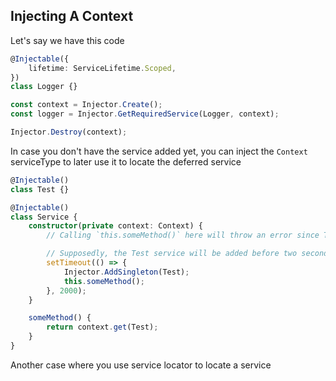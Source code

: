## Injecting A Context

Let's say we have this code

```typescript
@Injectable({
	lifetime: ServiceLifetime.Scoped,
})
class Logger {}

const context = Injector.Create();
const logger = Injector.GetRequiredService(Logger, context);

Injector.Destroy(context);
```

In case you don't have the service added yet, you can inject the `Context` serviceType to later use it to locate the deferred service

```typescript
@Injectable()
class Test {}

@Injectable()
class Service {
	constructor(private context: Context) {
		// Calling `this.someMethod()` here will throw an error since Test serviceType is not added yet.

		// Supposedly, the Test service will be added before two seconds
		setTimeout(() => {
			Injector.AddSingleton(Test);
			this.someMethod();
		}, 2000);
	}

	someMethod() {
		return context.get(Test);
	}
}
```

Another case where you use service locator to locate a service
